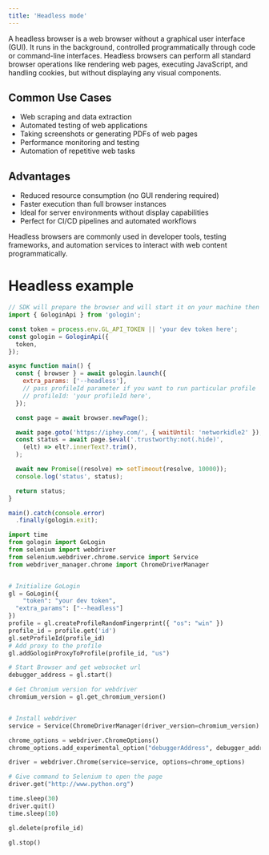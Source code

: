 ```yaml
---
title: 'Headless mode'
---
```


A headless browser is a web browser without a graphical user interface (GUI). It runs in the background, controlled programmatically through code or command-line interfaces. Headless browsers can perform all standard browser operations like rendering web pages, executing JavaScript, and handling cookies, but without displaying any visual components.

## Common Use Cases

- Web scraping and data extraction
- Automated testing of web applications
- Taking screenshots or generating PDFs of web pages
- Performance monitoring and testing
- Automation of repetitive web tasks

## Advantages

- Reduced resource consumption (no GUI rendering required)
- Faster execution than full browser instances
- Ideal for server environments without display capabilities
- Perfect for CI/CD pipelines and automated workflows

Headless browsers are commonly used in developer tools, testing frameworks, and automation services to interact with web content programmatically.

# Headless example
<CodeGroup tag="iphey.com" label="Check trustworthiness status">

```js Node.js
// SDK will prepare the browser and will start it on your machine then you can control it with puppeteer
import { GologinApi } from 'gologin';

const token = process.env.GL_API_TOKEN || 'your dev token here';
const gologin = GologinApi({
  token,
});

async function main() {
  const { browser } = await gologin.launch({
    extra_params: ['--headless'],
    // pass profileId parameter if you want to run particular profile
    // profileId: 'your profileId here',
  });

  const page = await browser.newPage();

  await page.goto('https://iphey.com/', { waitUntil: 'networkidle2' });
  const status = await page.$eval('.trustworthy:not(.hide)',
    (elt) => elt?.innerText?.trim(),
  );

  await new Promise((resolve) => setTimeout(resolve, 10000));
  console.log('status', status);

  return status;
}

main().catch(console.error)
  .finally(gologin.exit);
```

```python Python
import time
from gologin import GoLogin
from selenium import webdriver
from selenium.webdriver.chrome.service import Service
from webdriver_manager.chrome import ChromeDriverManager


# Initialize GoLogin
gl = GoLogin({
	"token": "your dev token",
  "extra_params": ["--headless"]
})
profile = gl.createProfileRandomFingerprint({ "os": "win" })
profile_id = profile.get('id')
gl.setProfileId(profile_id)
# Add proxy to the profile
gl.addGologinProxyToProfile(profile_id, "us")

# Start Browser and get websocket url
debugger_address = gl.start()

# Get Chromium version for webdriver
chromium_version = gl.get_chromium_version()


# Install webdriver
service = Service(ChromeDriverManager(driver_version=chromium_version).install())

chrome_options = webdriver.ChromeOptions()
chrome_options.add_experimental_option("debuggerAddress", debugger_address)

driver = webdriver.Chrome(service=service, options=chrome_options)

# Give command to Selenium to open the page
driver.get("http://www.python.org")

time.sleep(30)
driver.quit()
time.sleep(10)

gl.delete(profile_id)

gl.stop()

```

</CodeGroup>